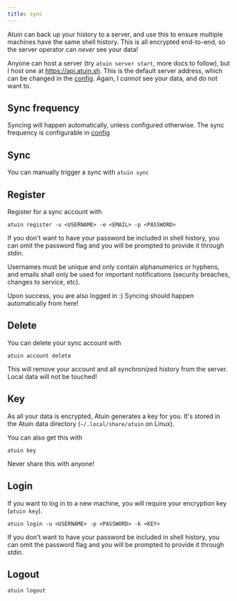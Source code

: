 ```yaml
---
title: sync
---
```


Atuin can back up your history to a server, and use this to ensure multiple
machines have the same shell history. This is all encrypted end-to-end, so the
server operator can _never_ see your data!

Anyone can host a server (try `atuin server start`, more docs to follow), but I
host one at https://api.atuin.sh. This is the default server address, which can
be changed in the [config](/docs/config/config.md#sync_address). Again, I _cannot_ see your data, and
do not want to.

## Sync frequency

Syncing will happen automatically, unless configured otherwise. The sync
frequency is configurable in [config](/docs/config/config.md#sync_frequency)

## Sync

You can manually trigger a sync with `atuin sync`

## Register

Register for a sync account with

```
atuin register -u <USERNAME> -e <EMAIL> -p <PASSWORD>
```

If you don't want to have your password be included in shell history, you can omit
the password flag and you will be prompted to provide it through stdin.

Usernames must be unique and only contain alphanumerics or hyphens,
and emails shall only be used for important notifications (security breaches, changes to service, etc).

Upon success, you are also logged in :) Syncing should happen automatically from
here!

## Delete

You can delete your sync account with

```
atuin account delete
```

This will remove your account and all synchronized history from the server. Local data will not be touched!

## Key

As all your data is encrypted, Atuin generates a key for you. It's stored in the
Atuin data directory (`~/.local/share/atuin` on Linux).

You can also get this with

```
atuin key
```

Never share this with anyone!

## Login

If you want to log in to a new machine, you will require your encryption key
(`atuin key`).

```
atuin login -u <USERNAME> -p <PASSWORD> -k <KEY>
```

If you don't want to have your password be included in shell history, you can omit
the password flag and you will be prompted to provide it through stdin.

## Logout

```
atuin logout
```
